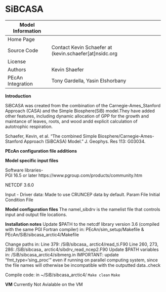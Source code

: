 # SiBCASA

| Model Information ||
| -- | -- |
| Home Page | |
| Source Code | Contact Kevin Schaefer at (kevin.schaefer[at]nsidc.org|
| License |  |
| Authors | Kevin Shaefer|
| PEcAn Integration |Tony Gardella, Yasin Elshorbany |

**Introduction**

SiBCASA was created from the combination of the Carnegie-Ames_Stanford Approach (CASA) and the Simple Biosphere(SiB) model.They have added other features, including dynamic allocation of GPP for the growth and maintance of leaves, roots, and wood andd explicit calculation of autotrophic respiration.

Schaefer, Kevin, et al. "The combined Simple Biosphere/Carnegie-Ames-Stanford Approach (SiBCASA) Model." J. Geophys. Res 113: G03034.

**PEcAn configuration file additions**


**Model specific input files**

Software libraries-  
PGI 16.5 or later
https://www.pgroup.com/products/community.htm

NETCDF 3.6.0

Input - 
Driver data: Made to use CRUNCEP data by default.
Param File 
Initial Condition File

**Model configuration files**
The namel_sibdrv is the namelist file that controls input and output file locations.


**Installation notes**
Update $PATH to the netcdf library version 3.6 (compiled with the same PGI Fortran compiler) in: 
PEcAn/sim_setup/Makefile     &
PEcAn/SiB/sibcasa_arctic4/Makefile

Change paths in:
Line 379:  /SiB/sibcasa_ arctic4/read_ti.F90
Line 260, 273, 286: /SiB/sibcasa_ arctic4/sibdrv_read_ncep2.F90
Update $PATH variables in: /SiB/sibcasa_arctic4/sibmerg.in
        IMPORTANT: update “fmt_type='sing_proc'” even if running on parallel computing system, since the file names will otherwise be incompatible with the outputted data..check

Compile code: in     ~/SiB/sibcasa_arctic4/
`Make clean`
`Make`



**VM**
Currently Not Avialable on the VM
